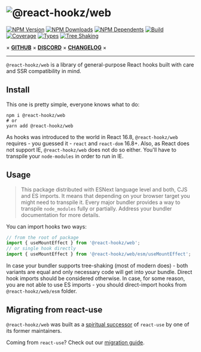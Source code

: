 <div style={{textAlign: 'center'}}>

# ![@react-hookz/web](./logo.png)

[![NPM Version](https://flat.badgen.net/npm/v/@react-hookz/web)](https://www.npmjs.com/package/@react-hookz/web)
[![NPM Downloads](https://flat.badgen.net/npm/dm/@react-hookz/web)](https://www.npmjs.com/package/@react-hookz/web)
[![NPM Dependents](https://flat.badgen.net/npm/dependents/@react-hookz/web)](https://www.npmjs.com/package/@react-hookz/web)
[![Build](https://img.shields.io/github/actions/workflow/status/react-hookz/web/ci-cd.yml?branch=master&style=flat-square)](https://github.com/react-hookz/web/actions)
[![Coverage](https://flat.badgen.net/codecov/c/github/react-hookz/web)](https://app.codecov.io/gh/react-hookz/web)
[![Types](https://flat.badgen.net/npm/types/@react-hookz/web)](https://www.npmjs.com/package/@react-hookz/web)
[![Tree Shaking](https://flat.badgen.net/bundlephobia/tree-shaking/@react-hookz/web)](https://bundlephobia.com/result?p=@react-hookz/web)

× **[GITHUB](https://github.com/react-hookz/web)** × **[DISCORD](https://discord.gg/Fjwphtu65f)** ×
**[CHANGELOG](https://github.com/react-hookz/web/blob/master/CHANGELOG.md)** ×

</div>

---

`@react-hookz/web` is a library of general-purpose React hooks built with care and SSR compatibility
in mind.

## Install

This one is pretty simple, everyone knows what to do:

```shell
npm i @react-hookz/web
# or
yarn add @react-hookz/web
```

As hooks was introduced to the world in React 16.8, `@react-hookz/web` requires - you guessed it -
`react` and `react-dom` 16.8+.
Also, as React does not support IE, `@react-hookz/web` does not do so either. You'll have to
transpile your `node-modules` in order to run in IE.

## Usage

> This package distributed with ESNext language level and both, CJS and ES imports.
> It means that depending on your browser target you might need to transpile it. Every major
> bundler provides a way to transpile `node_modules` fully or partially.
> Address your bundler documentation for more details.

You can import hooks two ways:

```ts
// from the root of package
import { useMountEffect } from '@react-hookz/web';
// or single hook directly
import { useMountEffect } from '@react-hookz/web/esm/useMountEffect';
```

In case your bundler supports tree-shaking (most of modern does) - both variants are equal and only
necessary code will get into your bundle. Direct hook imports should be considered otherwise.
In case, for some reason, you are not able to use ES imports - you should direct-import hooks from
`@react-hookz/web/esm` folder.

## Migrating from react-use

`@react-hookz/web` was built as a [spiritual successor](https://github.com/streamich/react-use/issues/1974)
of `react-use` by one of its former maintainers.

Coming from `react-use`? Check out our
[migration guide](https://react-hookz.github.io/web/?path=/docs/migrating-from-react-use--page).
